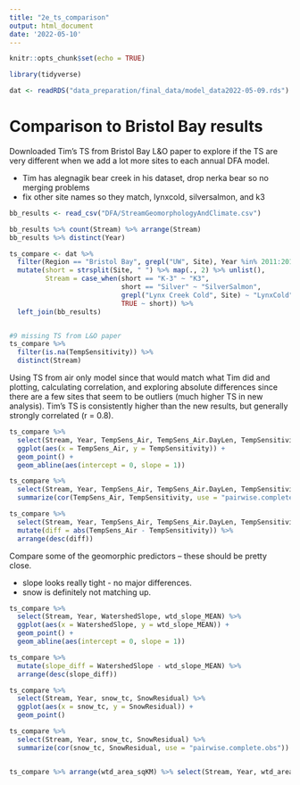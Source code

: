 ```yaml
---
title: "2e_ts_comparison"
output: html_document
date: '2022-05-10'
---
```


```r
knitr::opts_chunk$set(echo = TRUE)

library(tidyverse)
```


```r
dat <- readRDS("data_preparation/final_data/model_data2022-05-09.rds")

```


# Comparison to Bristol Bay results   

Downloaded Tim's TS from Bristol Bay L&O paper to explore if the TS are very different when we add a lot more sites to each annual DFA model.

* Tim has alegnagik bear creek in his dataset, drop nerka bear so no merging problems
* fix other site names so they match, lynxcold, silversalmon, and k3

```r
bb_results <- read_csv("DFA/StreamGeomorphologyAndClimate.csv")

bb_results %>% count(Stream) %>% arrange(Stream)
bb_results %>% distinct(Year)

ts_compare <- dat %>% 
  filter(Region == "Bristol Bay", grepl("UW", Site), Year %in% 2011:2016, !(Site %in% "UW_Nerka Bear Creek")) %>%
  mutate(short = strsplit(Site, " ") %>% map(., 2) %>% unlist(),
         Stream = case_when(short == "K-3" ~ "K3",
                            short == "Silver" ~ "SilverSalmon",
                            grepl("Lynx Creek Cold", Site) ~ "LynxCold",
                            TRUE ~ short)) %>% 
  left_join(bb_results)


#9 missing TS from L&O paper
ts_compare %>% 
  filter(is.na(TempSensitivity)) %>% 
  distinct(Stream)
```

Using TS from air only model since that would match what Tim did and plotting, calculating correlation, and exploring absolute differences since there are a few sites that seem to be outliers (much higher TS in new analysis). Tim's TS is consistently higher than the new results, but generally strongly correlated (r = 0.8).

```r
ts_compare %>% 
  select(Stream, Year, TempSens_Air, TempSens_Air.DayLen, TempSensitivity) %>% 
  ggplot(aes(x = TempSens_Air, y = TempSensitivity)) +
  geom_point() +
  geom_abline(aes(intercept = 0, slope = 1))

ts_compare %>% 
  select(Stream, Year, TempSens_Air, TempSens_Air.DayLen, TempSensitivity) %>% 
  summarize(cor(TempSens_Air, TempSensitivity, use = "pairwise.complete.obs"))

ts_compare %>% 
  select(Stream, Year, TempSens_Air, TempSens_Air.DayLen, TempSensitivity) %>% 
  mutate(diff = abs(TempSens_Air - TempSensitivity)) %>% 
  arrange(desc(diff))
```

Compare some of the geomorphic predictors -- these should be pretty close.

* slope looks really tight - no major differences.
* snow is definitely not matching up.

```r
ts_compare %>% 
  select(Stream, Year, WatershedSlope, wtd_slope_MEAN) %>% 
  ggplot(aes(x = WatershedSlope, y = wtd_slope_MEAN)) +
  geom_point() +
  geom_abline(aes(intercept = 0, slope = 1))

ts_compare %>% 
  mutate(slope_diff = WatershedSlope - wtd_slope_MEAN) %>% 
  arrange(desc(slope_diff))
```



```r
ts_compare %>% 
  select(Stream, Year, snow_tc, SnowResidual) %>% 
  ggplot(aes(x = snow_tc, y = SnowResidual)) +
  geom_point()

ts_compare %>% 
  select(Stream, Year, snow_tc, SnowResidual) %>% 
  summarize(cor(snow_tc, SnowResidual, use = "pairwise.complete.obs"))


ts_compare %>% arrange(wtd_area_sqKM) %>% select(Stream, Year, wtd_area_sqKM, SnowResidual, snow_ind, wtd_lcld_jd) 


```
